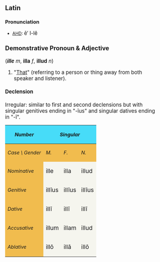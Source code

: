 ==Latin==
===Pronunciation===
*[[AHD]]: <big> &#275;&prime; l-l&#277; 

===Demonstrative Pronoun & Adjective===
(<i>'''ille'''</i> ''m'', '''illa''' ''f'', '''illud''' ''n'')
# "[[That]]" (referring to a person or thing away from both speaker and listener).

====Declension====
Irregular: similar to first and second declensions but with singular genitives ending in "-&#299;us" and singular datives ending in "-&#299;".
{| cellpadding="5" border="1"
!style="background:#47DCF8;"| ''Number''
!style="background:#47DCF8;" colspan=3| ''Singular''
|
!style="background:#47DCF8;" colspan=3| ''Plural''
|-
!style="background:#F1BC4E;"|''Case \ Gender''
!style="background:#F1BC4E;"| ''M.''
!style="background:#F1BC4E;"| ''F.''
!style="background:#F1BC4E;"| ''N.''
|
!style="background:#F1BC4E;"| ''MM.''
!style="background:#F1BC4E;"| ''FF.''
!style="background:#F1BC4E;"| ''NN.''
|-
!style="background:#F1BC4E;"| ''Nominative''
|style="background:#F5F5EE;"| <big>ille  
|style="background:#F5F5EE;"| <big>illa
|style="background:#F5F5EE;"| <big>illud
|
|style="background:#F5F5EE;"| <big>ill&#299;
|style="background:#F5F5EE;"| <big>illae
|style="background:#F5F5EE;"| <big>illa
|-
!style="background:#F1BC4E;"| ''Genitive''
|style="background:#F5F5EE;"| <big>ill&#299;us 
|style="background:#F5F5EE;"| <big>ill&#299;us
|style="background:#F5F5EE;"| <big>ill&#299;us
|
|style="background:#F5F5EE;"| <big>ill&#333;rum 
|style="background:#F5F5EE;"| <big>ill&#257;rum

|style="background:#F5F5EE;"| <big>ill&#333;rum
|-
!style="background:#F1BC4E;"| ''Dative''
|style="background:#F5F5EE;"| <big>ill&#299; 
|style="background:#F5F5EE;"| <big>ill&#299;
|style="background:#F5F5EE;"| <big>ill&#299;
|
|style="background:#F5F5EE;"| <big>ill&#299;s
|style="background:#F5F5EE;"| <big>ill&#299;s 
|style="background:#F5F5EE;"| <big>ill&#299;s
|-
!style="background:#F1BC4E;"| ''Accusative''
|style="background:#F5F5EE;"| <big>illum
|style="background:#F5F5EE;"| <big>illam
|style="background:#F5F5EE;"| <big>illud
|
|style="background:#F5F5EE;"| <big>ill&#333;s 
|style="background:#F5F5EE;"| <big>ill&#257;s
|style="background:#F5F5EE;"| <big>illa
|-
!style="background:#F1BC4E;"| ''Ablative''
|style="background:#F5F5EE;"| <big>ill&#333; 
|style="background:#F5F5EE;"| <big>ill&#257;
|style="background:#F5F5EE;"| <big>ill&#333;
|
|style="background:#F5F5EE;"| <big>ill&#299;s
|style="background:#F5F5EE;"| <big>ill&#299;s
|style="background:#F5F5EE;"| <big>ill&#299;s
|}